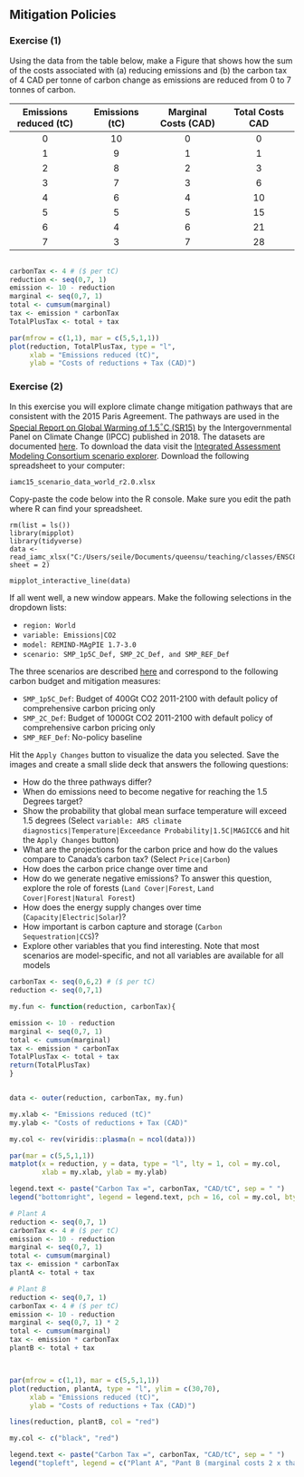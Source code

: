 ## Mitigation Policies


### Exercise (1)

Using the data from the table below, make a Figure that shows how the sum of the costs associated with (a) reducing emissions and (b) the carbon tax of 4 CAD per tonne of carbon change as emissions are reduced from 0 to 7 tonnes of carbon.


| Emissions reduced (tC) | Emissions (tC)| Marginal Costs (CAD)| Total Costs CAD|
|:---:|:---:|:---:|:---:|
| 0  | 10  | 0 | 0 |
| 1  | 9   | 1 | 1 |
| 2  | 8   | 2 | 3 |
| 3  | 7   | 3 | 6 |
| 4  | 6   | 4 | 10 |
| 5  | 5   | 5 | 15 |
| 6  | 4   | 6 | 21 |
| 7  | 3   | 7 | 28 |


```{r carbonTax, exercise = TRUE, exercise.eval = FALSE}
```

```{r carbonTax-solution}

carbonTax <- 4 # ($ per tC) 
reduction <- seq(0,7, 1)
emission <- 10 - reduction
marginal <- seq(0,7, 1)
total <- cumsum(marginal)
tax <- emission * carbonTax
TotalPlusTax <- total + tax 

par(mfrow = c(1,1), mar = c(5,5,1,1))
plot(reduction, TotalPlusTax, type = "l",
     xlab = "Emissions reduced (tC)",
     ylab = "Costs of reductions + Tax (CAD)")

```
### Exercise (2)

In this exercise you will explore climate change mitigation pathways that are consistent with the 2015 Paris Agreement. The pathways are used in the [Special Report on Global Warming of 1.5$^{\circ}$C (SR15)](https://www.ipcc.ch/site/assets/uploads/sites/2/2022/06/SR15_Full_Report_LR.pdf) by the Intergovernmental Panel on Climate Change (IPCC) published in 2018. The datasets are documented [here](https://data.ene.iiasa.ac.at/iamc-1.5c-explorer/#/docs). To download the data visit the [Integrated Assessment Modeling Consortium scenario explorer](https://data.ene.iiasa.ac.at/iamc-1.5c-explorer/#/downloads). Download the following spreadsheet to your computer:

```
iamc15_scenario_data_world_r2.0.xlsx
```

Copy-paste the code below into the R console. Make sure you edit the path where R can find your spreadsheet.

```
rm(list = ls())
library(mipplot)
library(tidyverse)
data <- read_iamc_xlsx("C:/Users/seile/Documents/queensu/teaching/classes/ENSC841/data/IAMC/iamc15_scenario_data_world_r2.0.xlsx", sheet = 2)

mipplot_interactive_line(data)

```

If all went well, a new window appears. Make the following selections in the dropdown lists:

* ```region: World ```
* ```variable: Emissions|CO2 ```
* ```model: REMIND-MAgPIE 1.7-3.0 ```
* ```scenario: SMP_1p5C_Def, SMP_2C_Def, and SMP_REF_Def ```

The three scenarios are described [here](https://iopscience.iop.org/article/10.1088/1748-9326/aac3ec/pdf) and correspond to the following carbon budget and mitigation measures:

* ```SMP_1p5C_Def```: Budget of 400Gt CO2 2011-2100 with default policy of comprehensive carbon pricing only
* ```SMP_2C_Def```: Budget of 1000Gt CO2 2011-2100 with default policy of comprehensive carbon pricing only
* ```SMP_REF_Def```: No-policy baseline

Hit the ```Apply Changes``` button to visualize the data you selected. Save the images and create a small slide deck that answers the following questions: 

* How do the three pathways differ? 
* When do emissions need to become negative for reaching the 1.5 Degrees target?
* Show the probability that global mean surface temperature will exceed 1.5 degrees (Select ```variable: AR5 climate diagnostics|Temperature|Exceedance Probability|1.5C|MAGICC6 ``` and hit the ```Apply Changes``` button)
* What are the projections for the carbon price and how do the values compare to Canada's carbon tax? (Select ```Price|Carbon```)
* How does the carbon price change over time and 
* How do we generate negative emissions? To answer this question, explore the role of forests (```Land Cover|Forest```, ```Land Cover|Forest|Natural Forest```)
* How does the energy supply changes over time (```Capacity|Electric|Solar```)?
* How important is carbon capture and storage (```Carbon Sequestration|CCS```)?
* Explore other variables that you find interesting. Note that most scenarios are model-specific, and not all variables are available for all models



```{r eval = FALSE}

carbonTax <- seq(0,6,2) # ($ per tC) 
reduction <- seq(0,7,1)

my.fun <- function(reduction, carbonTax){

emission <- 10 - reduction
marginal <- seq(0,7, 1)
total <- cumsum(marginal)
tax <- emission * carbonTax
TotalPlusTax <- total + tax
return(TotalPlusTax)
}


data <- outer(reduction, carbonTax, my.fun)

my.xlab <- "Emissions reduced (tC)"
my.ylab <- "Costs of reductions + Tax (CAD)"

my.col <- rev(viridis::plasma(n = ncol(data)))

par(mar = c(5,5,1,1))
matplot(x = reduction, y = data, type = "l", lty = 1, col = my.col,
        xlab = my.xlab, ylab = my.ylab)

legend.text <- paste("Carbon Tax =", carbonTax, "CAD/tC", sep = " ")
legend("bottomright", legend = legend.text, pch = 16, col = my.col, bty = "n")

```

```{r eval = FALSE}
# Plant A
reduction <- seq(0,7, 1)
carbonTax <- 4 # ($ per tC) 
emission <- 10 - reduction
marginal <- seq(0,7, 1)
total <- cumsum(marginal)
tax <- emission * carbonTax
plantA <- total + tax 

# Plant B
reduction <- seq(0,7, 1)
carbonTax <- 4 # ($ per tC) 
emission <- 10 - reduction
marginal <- seq(0,7, 1) * 2
total <- cumsum(marginal)
tax <- emission * carbonTax
plantB <- total + tax 



par(mfrow = c(1,1), mar = c(5,5,1,1))
plot(reduction, plantA, type = "l", ylim = c(30,70),
     xlab = "Emissions reduced (tC)",
     ylab = "Costs of reductions + Tax (CAD)")

lines(reduction, plantB, col = "red")

my.col <- c("black", "red")

legend.text <- paste("Carbon Tax =", carbonTax, "CAD/tC", sep = " ")
legend("topleft", legend = c("Plant A", "Pant B (marginal costs 2 x that of Plant A)"), pch = 16, col = my.col, bty = "n")

```

